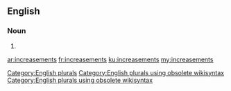 ==English==

===Noun===
{{head|en}}

# {{plural of|increasement}}

[[Category:English plurals]][[Category:English plurals using obsolete wikisyntax]][[Category:English plurals using obsolete wikisyntax]]

[[ar:increasements]]
[[fr:increasements]]
[[ku:increasements]]
[[my:increasements]]
